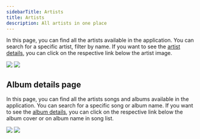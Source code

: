 ```yaml
---
sidebarTitle: Artists
title: Artists
description: All artists in one place
---
```


In this page, you can find all the artists available in the application. You can search for a specific artist, filter by name.
If you want to see the [artist details](/documentation/getting-started/pages/artist#album-details-page), you can click on the respective link below the artist image.

<Frame caption="Artist page">
  <img className="block border border-black/5 rounded-md dark:border-white/5 dark:hidden" src="/assets/images/artist-light.png" />
  <img className="hidden border border-black/5 rounded-md dark:border-white/5 dark:block" src="/assets/images/artist-dark.png" />
</Frame>

## Album details page

In this page, you can find all the artists songs and albums available in the application. You can search for a specific song or album name.
If you want to see the [album details](/documentation/getting-started/pages/album#album-details-page), you can click on the respective link below the album cover or on album name in song list.

<Frame caption="Artist details">
  <img className="block border border-black/5 rounded-md dark:border-white/5 dark:hidden" src="/assets/images/artist-details-light.png" />
  <img className="hidden border border-black/5 rounded-md dark:border-white/5 dark:block" src="/assets/images/artist-details-dark.png" />
</Frame>